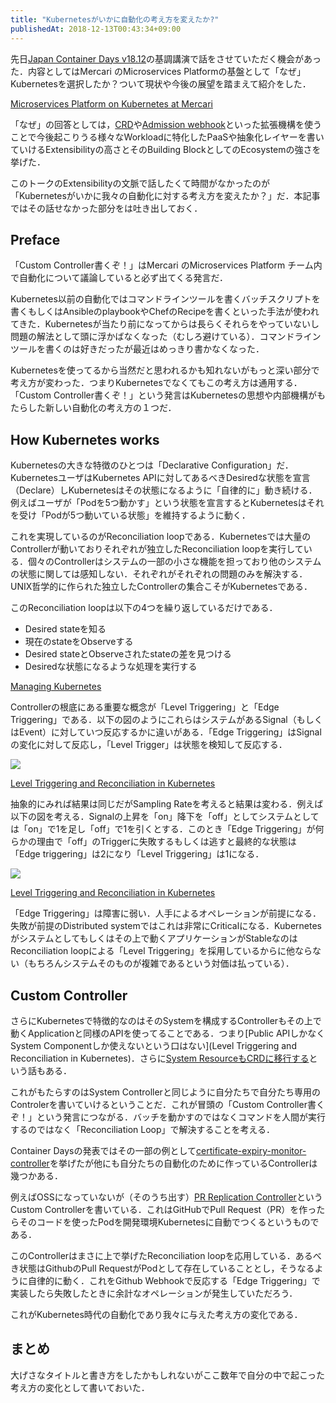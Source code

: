 ```yaml
---
title: "Kubernetesがいかに自動化の考え方を変えたか?"
publishedAt: 2018-12-13T00:43:34+09:00
---
```


先日[Japan Container Days v18.12](https://containerdays.jp/)の基調講演で話をさせていただく機会があった．内容としてはMercari のMicroservices Platformの基盤として「なぜ」Kubernetesを選択したか？ついて現状や今後の展望を踏まえて紹介をした．

<script async class="speakerdeck-embed" data-id="5ce5dcf2ea464d0d97b41ecbc6841273" data-ratio="1.77777777777778" src="//speakerdeck.com/assets/embed.js"></script>

[Microservices Platform on Kubernetes at Mercari](https://speakerdeck.com/tcnksm/microservices-platform-on-kubernetes-at-mercari)

「なぜ」の回答としては，[CRD](https://kubernetes.io/docs/concepts/extend-kubernetes/api-extension/custom-resources/)や[Admission webhook](https://kubernetes.io/docs/reference/access-authn-authz/admission-controllers/)といった拡張機構を使うことで今後起こりうる様々なWorkloadに特化したPaaSや抽象化レイヤーを書いていけるExtensibilityの高さとそのBuilding BlockとしてのEcosystemの強さを挙げた．

このトークのExtensibilityの文脈で話したくて時間がなかったのが「Kubernetesがいかに我々の自動化に対する考え方を変えたか？」だ．本記事ではその話せなかった部分をは吐き出しておく．

## Preface

「Custom Controller書くぞ！」はMercari のMicroservices Platform チーム内で自動化について議論していると必ず出てくる発言だ．

Kubernetes以前の自動化ではコマンドラインツールを書くバッチスクリプトを書くもしくはAnsibleのplaybookやChefのRecipeを書くといった手法が使われてきた．Kubernetesが当たり前になってからは長らくそれらをやっていないし問題の解法として頭に浮かばなくなった（むしろ避けている）．コマンドラインツールを書くのは好きだったが最近はめっきり書かなくなった．

Kubernetesを使ってるから当然だと思われるかも知れないがもっと深い部分で考え方が変わった．つまりKubernetesでなくてもこの考え方は通用する．「Custom Controller書くぞ！」という発言はKubernetesの思想や内部機構がもたらした新しい自動化の考え方の１つだ．

## How Kubernetes works

Kubernetesの大きな特徴のひとつは「Declarative Configuration」だ．KubernetesユーザはKubernetes APIに対してあるべきDesiredな状態を宣言（Declare）しKubernetesはその状態になるように「自律的に」動き続ける．例えばユーザが「Podを5つ動かす」という状態を宣言するとKubernetesはそれを受け「Podが5つ動いている状態」を維持するように動く．

これを実現しているのがReconciliation loopである．Kubernetesでは大量のControllerが動いておりそれぞれが独立したReconciliation loopを実行している．個々のControllerはシステムの一部の小さな機能を担っており他のシステムの状態に関しては感知しない．それぞれがそれぞれの問題のみを解決する．UNIX哲学的に作られた独立したControllerの集合こそがKubernetesである．

このReconciliation loopは以下の4つを繰り返しているだけである．

- Desired stateを知る
- 現在のstateをObserveする
- Desired stateとObserveされたstateの差を見つける
- Desiredな状態になるような処理を実行する

[Managing Kubernetes](https://www.oreilly.com/library/view/managing-kubernetes/9781492033905/)

Controllerの根底にある重要な概念が「Level Triggering」と「Edge Triggering」である．以下の図のようにこれらはシステムがあるSignal（もしくはEvent）に対していつ反応するかに違いがある．「Edge Triggering」はSignalの変化に対して反応し，「Level Trigger」は状態を検知して反応する．

![](https://cdn-images-1.medium.com/max/1200/1*xzMwQrVwmeW8agLsS5he0A@2x.png)

[Level Triggering and Reconciliation in Kubernetes](https://hackernoon.com/level-triggering-and-reconciliation-in-kubernetes-1f17fe30333d)

抽象的にみれば結果は同じだがSampling Rateを考えると結果は変わる．例えば以下の図を考える．Signalの上昇を「on」降下を「off」としてシステムとしては「on」で1を足し「off」で1を引くとする．このとき「Edge Triggering」が何らかの理由で「off」のTriggerに失敗するもしくは逃すと最終的な状態は「Edge triggering」は2になり「Level Triggering」は1になる．

![](https://cdn-images-1.medium.com/max/1600/1*fv_GwEYgek9agPJvsTAc-g@2x.png)

[Level Triggering and Reconciliation in Kubernetes](https://hackernoon.com/level-triggering-and-reconciliation-in-kubernetes-1f17fe30333d)

「Edge Triggering」は障害に弱い．人手によるオペレーションが前提になる．失敗が前提のDistributed systemではこれは非常にCriticalになる．Kubernetesがシステムとしてもしくはその上で動くアプリケーションがStableなのはReconciliation loopによる「Level Triggering」を採用しているからに他ならない（もちろんシステムそのものが複雑であるという対価は払っている）．

## Custom Controller

さらにKubernetesで特徴的なのはそのSystemを構成するControllerもその上で動くApplicationと同様のAPIを使ってることである．つまり[Public APIしかなくSystem Componentしか使えないという口はない](Level Triggering and Reconciliation in Kubernetes)．さらに[System ResourceもCRDに移行する](https://speakerdeck.com/thockin/crds-arent-just-for-add-ons)という話もある．

これがもたらすのはSystem Controllerと同じように自分たちで自分たち専用のControlerを書いていけるということだ．これが冒頭の「Custom Controller書くぞ！」という発言につながる．バッチを動かすのではなくコマンドを人間が実行するのではなく「Reconciliation Loop」で解決することを考える．

Container Daysの発表ではその一部の例として[certificate-expiry-monitor-controller](https://github.com/mercari/certificate-expiry-monitor-controller)を挙げたが他にも自分たちの自動化のために作っているControllerは幾つかある．

例えばOSSになっていないが（そのうち出す）[PR Replication Controller](https://www.slideshare.net/VishalBanthia1/kubernetes-controller-for-pull-request-based-environment)というCustom Controllerを書いている．これはGitHubでPull Request（PR）を作ったらそのコードを使ったPodを開発環境Kubernetesに自動でつくるというものである．

このControllerはまさに上で挙げたReconciliation loopを応用している．あるべき状態はGithubのPull RequestがPodとして存在していることとし，そうなるように自律的に動く．これをGithub Webhookで反応する「Edge Triggering」で実装したら失敗したときに余計なオペレーションが発生していただろう．

これがKubernetes時代の自動化であり我々に与えた考え方の変化である．

## まとめ

大げさなタイトルと書き方をしたかもしれないがここ数年で自分の中で起こった考え方の変化として書いておいた．

